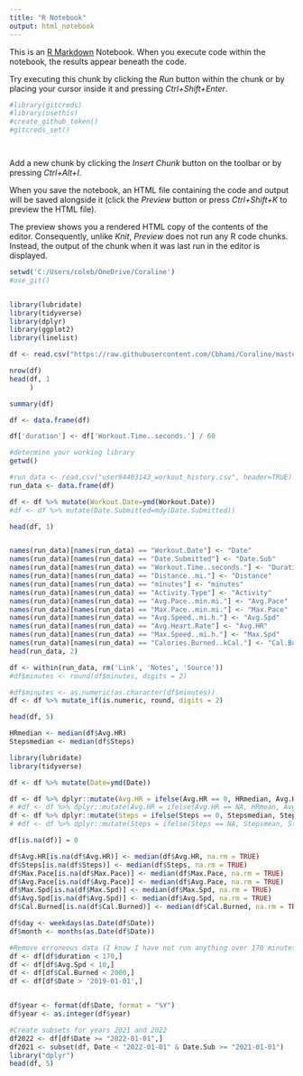 ---
title: "R Notebook"
output: html_notebook
---

This is an [R Markdown](http://rmarkdown.rstudio.com) Notebook. When you execute code within the notebook, the results appear beneath the code. 

Try executing this chunk by clicking the *Run* button within the chunk or by placing your cursor inside it and pressing *Ctrl+Shift+Enter*. 

```{r}
#library(gitcreds)
#library(usethis)
#create_github_token()
#gitcreds_set()




```

Add a new chunk by clicking the *Insert Chunk* button on the toolbar or by pressing *Ctrl+Alt+I*.

When you save the notebook, an HTML file containing the code and output will be saved alongside it (click the *Preview* button or press *Ctrl+Shift+K* to preview the HTML file).

The preview shows you a rendered HTML copy of the contents of the editor. Consequently, unlike *Knit*, *Preview* does not run any R code chunks. Instead, the output of the chunk when it was last run in the editor is displayed.



```{r}
setwd('C:/Users/coleb/OneDrive/Coraline')
#use_git()



```
```{r}

library(lubridate)
library(tidyverse)
library(dplyr)
library(ggplot2)
library(linelist)

df <- read.csv("https://raw.githubusercontent.com/Cbhami/Coraline/master/Resources/csv%20data/user94403143_workout_history.csv", header=TRUE)

nrow(df)
head(df, 1
     )

summary(df)

df <- data.frame(df)

df['duration'] <- df['Workout.Time..seconds.'] / 60

#determine your working library
getwd()

#run_data <- read.csv("user94403143_workout_history.csv", header=TRUE)
run_data <- data.frame(df)

df <- df %>% mutate(Workout.Date=ymd(Workout.Date))
#df <- df %>% mutate(Date.Submitted=mdy(Date.Submitted))

head(df, 1)


names(run_data)[names(run_data) == "Workout.Date"] <- "Date"
names(run_data)[names(run_data) == "Date.Submitted"] <- "Date.Sub"
names(run_data)[names(run_data) == "Workout.Time..seconds."] <- "Duration"
names(run_data)[names(run_data) == "Distance..mi."] <- "Distance"
names(run_data)[names(run_data) == "minutes"] <- "minutes"
names(run_data)[names(run_data) == "Activity.Type"] <- "Activity"
names(run_data)[names(run_data) == "Avg.Pace..min.mi."] <- "Avg.Pace"
names(run_data)[names(run_data) == "Max.Pace..min.mi."] <- "Max.Pace"
names(run_data)[names(run_data) == "Avg.Speed..mi.h."] <- "Avg.Spd"
names(run_data)[names(run_data) == "Avg.Heart.Rate"] <- "Avg.HR"
names(run_data)[names(run_data) == "Max.Speed..mi.h."] <- "Max.Spd"
names(run_data)[names(run_data) == "Calories.Burned..kCal."] <- "Cal.Burned"
head(run_data, 2)

df <- within(run_data, rm('Link', 'Notes', 'Source'))
#df$minutes <- round(df$minutes, digits = 2)

#df$minutes <- as.numeric(as.character(df$minutes))
df <- df %>% mutate_if(is.numeric, round, digits = 2)

head(df, 5)

```

```{r}

HRmedian <- median(df$Avg.HR)
Stepsmedian <- median(df$Steps)

library(lubridate)
library(tidyverse)

df <- df %>% mutate(Date=ymd(Date))

df <- df %>% dplyr::mutate(Avg.HR = ifelse(Avg.HR == 0, HRmedian, Avg.HR))
# #df <- df %>% dplyr::mutate(Avg.HR = ifelse(Avg.HR == NA, HRmean, Avg.HR))
df <- df %>% dplyr::mutate(Steps = ifelse(Steps == 0, Stepsmedian, Steps))
# #df <- df %>% dplyr::mutate(Steps = ifelse(Steps == NA, Stepsmean, Steps))

df[is.na(df)] = 0

df$Avg.HR[is.na(df$Avg.HR)] <- median(df$Avg.HR, na.rm = TRUE)
df$Steps[is.na(df$Steps)] <- median(df$Steps, na.rm = TRUE)
df$Max.Pace[is.na(df$Max.Pace)] <- median(df$Max.Pace, na.rm = TRUE)
df$Avg.Pace[is.na(df$Avg.Pace)] <- median(df$Avg.Pace, na.rm = TRUE)
df$Max.Spd[is.na(df$Max.Spd)] <- median(df$Max.Spd, na.rm = TRUE)
df$Avg.Spd[is.na(df$Avg.Spd)] <- median(df$Avg.Spd, na.rm = TRUE)
df$Cal.Burned[is.na(df$Cal.Burned)] <- median(df$Cal.Burned, na.rm = TRUE)

df$day <- weekdays(as.Date(df$Date))
df$month <- months(as.Date(df$Date))

#Remove erroneous data (I know I have not run anything over 170 minutes)
df <- df[df$duration < 170,]
df <- df[df$Avg.Spd < 10,]
df <- df[df$Cal.Burned < 2000,]
df <- df[df$Date > '2019-01-01',]


df$year <- format(df$Date, format = "%Y")
df$year <- as.integer(df$year)

#Create subsets for years 2021 and 2022
df2022 <- df[df$Date >= "2022-01-01",]
df2021 <- subset(df, Date < "2022-01-01" & Date.Sub >= "2021-01-01")
library("dplyr")
head(df, 5)

```

